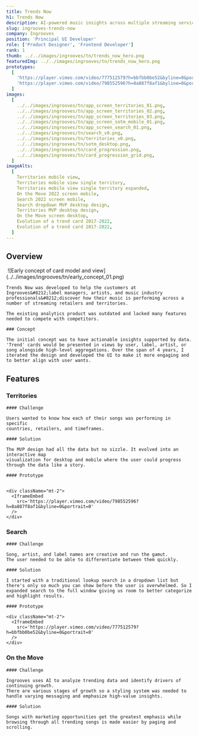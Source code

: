 ```yaml
---
title: Trends Now
h1: Trends Now
description: AI-powered music insights across multiple streaming services
slug: ingrooves-trends-now
company: Ingrooves
position: 'Principal UI Developer'
role: ['Product Designer', 'Frontend Developer']
rank: 1
thumb: ../../images/ingrooves/tn/trends_now_hero.png
featuredImg: ../../images/ingrooves/tn/trends_now_hero.png
prototypes:
  [
    'https://player.vimeo.com/video/777512579?h=bbfbb0be52&byline=0&portrait=0',
    'https://player.vimeo.com/video/798552596?h=8a887f8af1&byline=0&portrait=0',
  ]
images:
  [
    ../../images/ingrooves/tn/app_screen_territories_01.png,
    ../../images/ingrooves/tn/app_screen_territories_02.png,
    ../../images/ingrooves/tn/app_screen_territories_03.png,
    ../../images/ingrooves/tn/app_screen_sotm_mobile_01.png,
    ../../images/ingrooves/tn/app_screen_search_01.png,
    ../../images/ingrooves/tn/search_v0.png,
    ../../images/ingrooves/tn/territories_v0.png,
    ../../images/ingrooves/tn/sotm_desktop.png,
    ../../images/ingrooves/tn/card_progression.png,
    ../../images/ingrooves/tn/card_progression_grid.png,
  ]
imageAlts:
  [
    Territories mobile view,
    Territories mobile view single territory,
    Territories mobile view single territory expanded,
    On the Move 2022 screen mobile,
    Search 2022 screen mobile,
    Search dropdown MVP desktop design,
    Territories MVP desktop design,
    On the Move screen desktop,
    Evolution of a trend card 2017-2022,
    Evolution of a trend card 2017-2022,
  ]
---
```



## Overview

<Grid lgrows={2} lgcolumns={2} mdrows={3} mdcolumns={1} className="rows-auto cols-60-40 no-figure-margins no-row-gaps">
  <div className="gridarea-2">
    <Image
      caption="Early concept of card model and view"
      includeShadow
      showCaption
    >
      ![Early concept of card model and
      view](../../images/ingrooves/tn/early_concept_01.png)
    </Image>
  </div>

  <div className="gridarea-1">

    Trends Now was developed to help the customers at Ingrooves&#8212;label managers, artists, and music industry
    professionals&#8212;discover how their music is performing across a number of streaming retailers and territories.

    The existing analytics product was outdated and lacked many features needed to compete with competitors.

  </div>

</Grid>

<Concept id="progression">

    ### Concept

    The initial concept was to have actionable insights supported by data. 'Trend' cards would be presented in views by user, label, artist, or song alongside high-level aggregations. Over the span of 4 years, I iterated the design and developed the UI to make it more engaging and to better align with user wants.

</Concept>

## Features

### Territories

<Territories id="territories">

    #### Challenge

    Users wanted to know how each of their songs was performing in specific
    countries, retailers, and timeframes.

    #### Solution

    The MVP design had all the data but no sizzle. It evolved into an interactive map
    visualization for desktop and mobile where the user could progress through the data like a story.

    #### Prototype


    <div className="mt-2">
      <IframeEmbed
        src='https://player.vimeo.com/video/798552596?h=8a887f8af1&byline=0&portrait=0'
      />
    </div>

</Territories>

### Search

<Search id="search">

    #### Challenge

    Song, artist, and label names are creative and run the gamut.
    The user needed to be able to differentiate between them quickly.

    #### Solution

    I started with a traditional lookup search in a dropdown list but there's only so much you can show before the user is overwhelmed. So I expanded search to the full window giving us room to better categorize and highlight results.

    #### Prototype

    <div className="mt-2">
      <IframeEmbed
        src='https://player.vimeo.com/video/777512579?h=bbfbb0be52&byline=0&portrait=0'
      />
    </div>

</Search>

### On the Move

<OnTheMove id="sotm">

    #### Challenge

    Ingrooves uses AI to analyze trending data and identify drivers of continuing growth.
    There are various stages of growth so a styling system was needed to handle varying messaging and emphasize high-value insights.

    #### Solution

    Songs with marketing opportunities get the greatest emphasis while browsing through all trending songs is made easier by paging and scrolling.

</OnTheMove>
